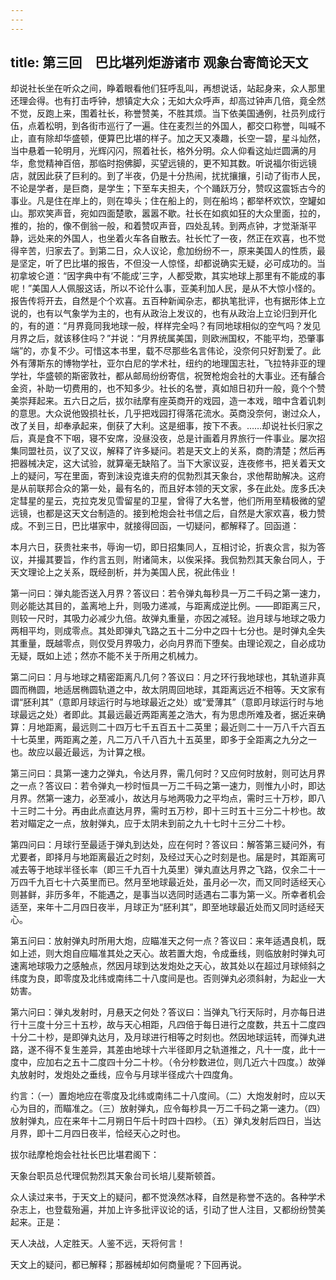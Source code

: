 ```yaml
---
---
---
```

title: 第三回　巴比堪列炬游诸市 观象台寄简论天文
---



却说社长坐在听众之间，睁着眼看他们狂呼乱叫，再想说话，站起身来，众人那里还理会得。也有打击呼钟，想镇定大众；无如大众呼声，却高过钟声几倍，竟全然不觉，反跑上来，围着社长，称誉赞美，不胜其烦。当下依美国通例，社员列成行伍，点着松明，到各街市巡行了一遍。住在麦烈兰的外国人，都交口称誉，叫喊不止，直有除却华盛顿，便算巴比堪的样子。加之天又凑趣，长空一碧，星斗灿然，当中悬着一轮明月，光辉闪闪，照着社长，格外分明。众人仰看这灿烂圆满的月华，愈觉精神百倍，那临时抱佛脚，买望远镜的，更不知其数。听说福尔街远镜店，就因此获了巨利的。到了半夜，仍是十分热闹，扰扰攘攘，引动了街市人民，不论是学者，是巨商，是学生；下至车夫担夫，个个踊跃万分，赞叹这震铄古今的事业。凡是住在岸上的，则在埠头；住在船上的，则在船坞；都举杯欢饮，空罐如山。那欢笑声音，宛如四面楚歌，嚣嚣不歇。社长在如疯如狂的大众里面，拉的，推的，抬的，像不倒翁一般，和着赞叹声音，四处乱转。到两点钟，才觉渐渐平静，远处来的外国人，也坐着火车各自散去。社长忙了一夜，然正在欢喜，也不觉得辛苦，归家去了。到第二日，众人议论，愈加纷纷不一，原来美国人的性质，最是坚定，听了巴比堪的报告，不但没一人惊怪，却都说确实无疑，必可成功的。当初拿坡仑道：“因字典中有‘不能成’三字，人都受欺，其实地球上那里有不能成的事呢！”美国人人佩服这话，所以不论什么事，亚美利加人民，是从不大惊小怪的。报告传将开去，自然是个个欢喜。五百种新闻杂志，都执笔批评，也有据形体上立说的，也有以气象学为主的，也有从政治上发议的，也有从政治上立论归到开化的，有的道：“月界竟同我地球一般，样样完全吗？有同地球相似的空气吗？发见月界之后，就该移住吗？”并说：“月界统属美国，则欧洲国权，不能平均，恐肇事端”的，亦复不少。可惜这本书里，载不尽那些名言伟论，没奈何只好割爱了。此外有薄斯东的博物学社，亚尔白尼的学术社，纽约的地理国志社，飞拉特非亚的理学社，华盛顿的斯密敦社，都从邮局纷纷寄信，祝贺枪炮会社的大事业。还有醵合金资，补助一切费用的，也不知多少。社长的名誉，真如旭日初升一般，竟个个赞美崇拜起来。五六日之后，拔尔祛摩有座英商开的戏园，造一本戏，暗中含着讥刺的意思。大众说他毁损社长，几乎把戏园打得落花流水。英商没奈何，谢过众人，改了关目，却奉承起来，倒获了大利。这是细事，按下不表。……却说社长归家之后，真是食不下咽，寝不安席，没昼没夜，总是计画着月界旅行一件事业。屡次招集同盟社员，议了又议，解释了许多疑问。若是天文上的关系，商酌清楚；然后再把器械决定，这大试验，就算毫无缺陷了。当下大家议妥，连夜修书，把关着天文上的疑问，写在里面，寄到沫设克谁夫府的侃勃烈其天象台，求他帮助解决。这府是从前联邦合众的第一处，最有名的，而且好本领的天文家，多在此处。庞多氏决定彗星的星云，克拉克发见雪留星的卫星，曾得了大名誉，他们所用至精极微的望远镜，也都是这天文台制造的。接到枪炮会社书信之后，自然是大家欢喜，极力赞成。不到三日，巴比堪家中，就接得回函，一切疑问，都解释了。回函道：

本月六日，获贵社来书，辱询一切，即日招集同人，互相讨论，折衷众言，拟为答议，并撮其要旨，作约言五则，附诸简末，以俟采择。我侃勃烈其天象台同人，于天文理论上之关系，既经剖析，并为美国人民，祝此伟业！

第一问曰：弹丸能否送入月界？答议曰：若令弹丸每秒具一万二千码之第一速力，则必能达其目的，盖离地上升，则吸力递减，与距离成逆比例。——即距离三尺，则较一尺时，其吸力必减少九倍。故弹丸重量，亦因之减轻。迨月球与地球之吸力两相平均，则成零点。其处即弹丸飞路之五十二分中之四十七分也。是时弹丸全失其重量，既越零点，则仅受月界吸力，必向月界而下堕矣。由理论观之，自必成功无疑，既如上述；然亦不能不关于所用之机械力。

第二问曰：月与地球之精密距离凡几何？答议曰：月之环行我地球也，其轨道非真圆而椭圆，地适居椭圆轨道之中，故太阴周回地球，其距离远近不相等。天文家有谓“胚利其”（意即月球运行时与地球最近之处）或“爱薄其”（意即月球运行时与地球最远之处）者即此。其最远最近两距离差之浩大，有为思虑所难及者，据近来确算：月地距离，最远则二十四万七千五百五十二英里；最近则二十一万八千六百五十七英里，两距离之差，凡二万八千八百九十五英里，即多于全距离之九分之一也。故应以最近最远，为计算之根。

第三问曰：具第一速力之弹丸，令达月界，需几何时？又应何时放射，则可达月界之一点？答议曰：若令弹丸一杪时恒具一万二千码之第一速力，则惟九小时，即达月界。然第一速力，必至减小，故达月与地两吸力之平均点，需时三十万杪，即八十三时二十分。再由此点直达月界，需时五万杪，即十三时五十三分二十杪也。故若对瞄定之一点，放射弹丸，应于太阴未到前之九十七时十三分二十杪。

第四问曰：月球行至最适于弹丸到达处，应在何时？答议曰：解答第三疑问外，有尤要者，即择月与地距离最近之时刻，及经过天心之时刻是也。届是时，其距离可减去等于地球半径长率（即三千九百十九英里）弹丸直达月界之飞路，仅余二十一万四千九百七十六英里而已。然月至地球最近处，虽月必一次，而又同时适经天心则甚鲜，非历多年，不能遇之，是事当以选同时适遇右二事为第一义。所幸者机会适至，来年十二月四日夜半，月球正为“胚利其”，即至地球最近处而又同时适经天心。

第五问曰：放射弹丸时所用大炮，应瞄准天之何一点？答议曰：来年适遇良机，既如上述，则大炮自应瞄准其处之天心。故若置大炮，令成垂线，则临放射时弹丸可速离地球吸力之感触点，然因月球到达发炮处之天心，故其处以在超过月球倾斜之纬度为良，即零度及北纬或南纬二十八度间是也。否则弹丸必须斜射，为起业一大妨害。

第六问曰：弹丸发射时，月悬天之何处？答议曰：当弹丸飞行天际时，月亦每日进行十三度十分三十五杪，故与天心相距，凡四倍于每日进行之度数，共五十二度四十分二十杪，是即弹丸达月，及月球进行相等之时刻也。然因地球运转，而弹丸进路，遂不得不复生差异，其差由地球十六半径即月之轨道推之，凡十一度，此十一度中，应加右之五十二度四十分二十杪。（令分杪数进位，则几近六十四度。）故弹丸放射时，发炮处之垂线，应令与月球半径成六十四度角。

约言：（一）置炮地应在零度及北纬或南纬二十八度间。（二）大炮发射时，应以天心为目的，而瞄准之。（三）放射弹丸，应令每杪具一万二千码之第一速力。（四）放射弹丸，应在来年十二月朔日午后十时四十四杪。（五）弹丸发射后四日，当达月界，即十二月四日夜半，恰经天心之时也。

拔尔祛摩枪炮会社社长巴比堪君阁下：

天象台职员总代理侃勃烈其天象台司长培儿斐斯顿首。

众人读过来书，于天文上的疑问，都不觉涣然冰释，自然是称誉不迭的。各种学术杂志上，也登载殆遍，并加上许多批评议论的话，引动了世人注目，又都纷纷赞美起来。正是：

天人决战，人定胜天。人鉴不远，天将何言！

天文上的疑问，都已解释；那器械却如何商量呢？下回再说。
